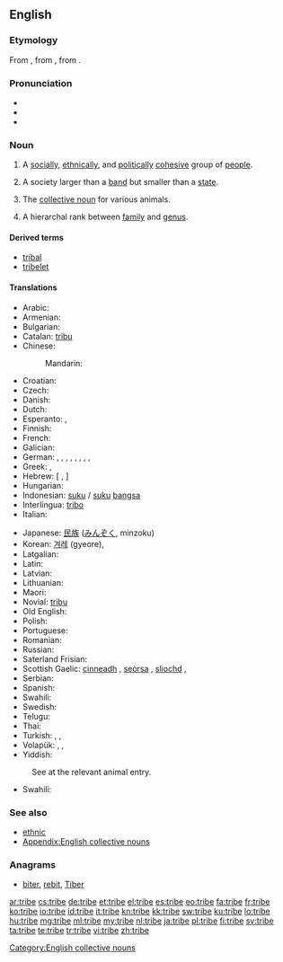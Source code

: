 ==English==
{{wikipedia}}

===Etymology===
From {{etyl|enm}}, from {{etyl|fro}} {{term|tribu|lang=fro}}, from {{etyl|la}} {{term|tribus|lang=la}}.

===Pronunciation===
* {{IPA|/ˈtɹaɪb/}}
* {{audio|en-us-tribe.ogg|Audio (US)}}
* {{rhymes|aɪb}}

===Noun===
{{en-noun}}

# A [[social]]ly, [[ethnical]]ly, and [[political]]ly [[cohesive]] group of [[people]].
# {{anthropology}} A society larger than a [[band]] but smaller than a [[state]].
# The [[collective noun]] for various animals.
# {{taxonomy}} A hierarchal rank between [[family]] and [[genus]].

====Derived terms====
* [[tribal]]
* [[tribelet]]

====Translations====
{{trans-top|group of people}}
* Arabic: {{t+|ar|قبيلة|f}}
* Armenian: {{t-|hy|ցեղ|tr=c'eġ}}
* Bulgarian: {{t+|bg|племе|tr=pleme}}
* Catalan: [[tribu]] {{f}}
* Chinese:
*: Mandarin: {{t-|cmn|部落|tr=bùluò|sc=Hani}}
* Croatian: {{t-|hr|pleme|n|alt=plȅme}}
* Czech: {{t+|cs|kmen|m}}
* Danish: {{t-|da|stamme}}
* Dutch: {{t+|nl|stam|m}}
* Esperanto: {{t-|eo|tribo}}, {{qualifier|diminutive}} {{t-|eo|tribeto}}
* Finnish: {{t-|fi|heimo}}
* French: {{t+|fr|tribu|f}}
* Galician: {{t-|gl|tribo|m|xs=Galician}}
* German: {{t+|de|Stamm|m}}, {{t+|de|Volksstamm|m}}, {{t+|de|Sippe|f}}, {{t+|de|Volk|n}}, {{t-|de|Völkchen|n}}, {{t-|de|Völklein|n}}, {{t-|de|Sippschaft|f}}, {{qualifier|biology}} {{t+|de|Tribus|f}}, {{t-|de|Völkerschaft|f}}
* Greek: {{t+|el|φύλο|n|tr=fýlo}}, {{t+|el|φυλή|f|tr=fylí}}
* Hebrew: {{t+|he|שבט|m|tr=shévet|sc=Hebr}} [ {{t+|he|שְׁבָטִים|m|p|tr=shvatím|sc=Hebr}}, {{t+|he|שֵׁבֶט־|m|tr=shévet-|sc=Hebr}}{{t+|he|שֵׁבֶט־|m|p|tr=shivté-|sc=Hebr}} ]
* Hungarian: {{t+|hu|törzs}}
* Indonesian: [[suku]] / [[suku]] [[bangsa]]
* Interlingua: [[tribo]]
* Italian: {{t+|it|tribù|f}}
{{trans-mid}}
* Japanese: [[民族]] ([[みんぞく]], minzoku)
* Korean: [[겨레]] (gyeore), {{t+|ko|부족|tr=bujok|sc=Hang}}
* Latgalian: {{tø|ltg|patauta}}
* Latin: {{t-|la|tribus|f}}
* Latvian: {{t|lv|cilts|xs=Latvian}}
* Lithuanian: {{t-|lt|gentis|m|xs=Lithuanian}}
* Maori: {{t|mi|iwi}}
* Novial: [[tribu]]
* Old English: {{t|ang|þeod|alt=þēod}}
* Polish: {{t+|pl|plemię|n}}
* Portuguese: {{t+|pt|tribo|f}}
* Romanian: {{t|ro|trib|n}}
* Russian: {{t+|ru|племя|n|tr=plémja}}
* Saterland Frisian: {{tø|stq|Stamme|p}}
* Scottish Gaelic: [[cinneadh]] {{m}}, [[seòrsa]] {{m}}, [[sliochd]] {{m}}, {{t-|gd|treubh|f|xs=Scottish Gaelic}}
* Serbian: {{t-|sr|pleme|n}}
* Spanish: {{t+|es|tribu|f}}
* Swahili: {{t+|sw|kabila|xs=Swahili}}
* Swedish: {{t+|sv|stam}}
* Telugu: {{t+|te|తెగ}}
* Thai: {{t|th|เผ่า|n|tr=phao}}
* Turkish: {{t|tr|halk}}, {{t|tr|kabile|tr=kabi:le}}, {{t|tr|meslek grubu}}
* Volapük: {{t|vo|tribüt}}, {{qualifier|diminutive}} {{t|vo|tribütil}}, {{t|vo|pöpatribüt}}
* Yiddish: {{t|yi|שבֿט|m|tr=sheyvet, schejwet|xs=Hebr}}
{{trans-bottom}}

{{trans-top|collective noun}}
: See at the relevant animal entry.
{{trans-mid}}
* Swahili: {{t+|sw|kabila|xs=Swahili}}
{{trans-bottom}}

===See also===
* [[ethnic]]
* [[Appendix:English collective nouns]]

===Anagrams===
* [[biter#English|biter]], [[rebit#English|rebit]], [[Tiber#English|Tiber]]

[[Category:English collective nouns]]

[[ar:tribe]]
[[cs:tribe]]
[[de:tribe]]
[[et:tribe]]
[[el:tribe]]
[[es:tribe]]
[[eo:tribe]]
[[fa:tribe]]
[[fr:tribe]]
[[ko:tribe]]
[[io:tribe]]
[[id:tribe]]
[[it:tribe]]
[[kn:tribe]]
[[kk:tribe]]
[[sw:tribe]]
[[ku:tribe]]
[[lo:tribe]]
[[hu:tribe]]
[[mg:tribe]]
[[ml:tribe]]
[[my:tribe]]
[[nl:tribe]]
[[ja:tribe]]
[[pl:tribe]]
[[fi:tribe]]
[[sv:tribe]]
[[ta:tribe]]
[[te:tribe]]
[[tr:tribe]]
[[vi:tribe]]
[[zh:tribe]]